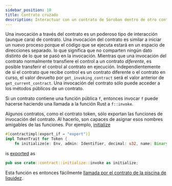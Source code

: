 ```yaml
---
sidebar_position: 10
title: Contrato cruzado
description: Interactuar con un contrato de Soroban dentro de otro contrato de Soroban.
---
```


Una invocación a través del contrato es un poderoso tipo de interacción (aunque cara) de contrato. Una invocación del contrato es similar a iniciar un nuevo proceso porque el código que se ejecuta estará en un espacio de direcciones separado. lo que significa que no comparten ningún dato distinto de lo que se pasó en la invocación. Mientras que una invocación del contrato normalmente transfiere el control a un contrato _diferente_, es posible transferir el control al contrato en ejecución. Independientemente de si el contrato que recibe control es un contrato diferente o el contrato en curso, el valor devuelto por `get_invoking_contract` será el valor anterior de `get_current_contract`. Una invocación del contrato sólo puede acceder a los métodos públicos de un contrato.

Si un contrato contiene una función pública `f`, entonces invocar `f` puede hacerse haciendo una llamada a la función Rust a `f::invoke`.

Algunos contratos, como el contrato token, sólo exportan las funciones de invocación del contrato. Al hacerlo, son capaces de asignar esos nombres amigables de las funciones. Por ejemplo, [initialize](https://github.com/stellar/soroban-token-contract/blob/42380647bb817bf01c739c19286f18be881e0e41/src/contract.rs#L55-L57)

```rust
#[contractimpl(export_if = "export")]
impl TokenTrait for Token {
    fn initialize(e: Env, admin: Identifier, decimal: u32, name: Binary, symbol: Binary) {
```

is [exported](https://github.com/stellar/soroban-token-contract/blob/42380647bb817bf01c739c19286f18be881e0e41/src/lib.rs#L26) as

```rust
pub use crate::contract::initialize::invoke as initialize;
```

Esta función es entonces fácilmente [llamada por el contrato de la piscina de liquidez](https://github.com/stellar/soroban-examples/blob/4060d3bd5ee7846020b68ee583665a4d4cf4b315/liquidity_pool/src/lib.rs#L164-L171).
